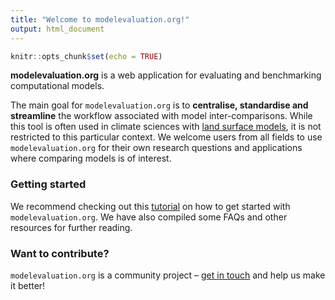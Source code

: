 ```yaml
---
title: "Welcome to modelevaluation.org!"
output: html_document
---
```


```r
knitr::opts_chunk$set(echo = TRUE)
```

**modelevaluation.org** is a web application for evaluating and benchmarking computational models. 

The main goal for `modelevaluation.org` is to **centralise, standardise and streamline** the workflow associated with model inter-comparisons. While this tool is often used in climate sciences with [land surface models](https://journals.ametsoc.org/view/journals/hydr/16/3/jhm-d-14-0158_1.xml), it is not restricted to this particular context. We welcome users from all fields to use `modelevaluation.org` for their own research questions and applications where comparing models is of interest.

### Getting started

We recommend checking out this [tutorial]() on how to get started with `modelevaluation.org`. We have also compiled some FAQs and other resources for further reading. 

### Want to contribute? 

`modelevaluation.org` is a community project – [get in touch]() and help us make it better!
